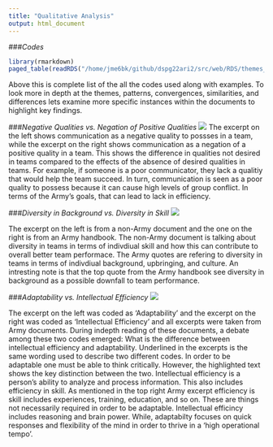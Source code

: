 ```yaml
---
title: "Qualitative Analysis"
output: html_document
---
```

###*Codes*
```r
library(rmarkdown)
paged_table(readRDS("/home/jme6bk/github/dspg22ari2/src/web/RDS/themes_detailed.RDS"), options = list(cols.print=3))
```



Above this is complete list of the all the codes used along with examples. To look more in depth at the themes, patterns, convergences, similarities, and differences lets examine more specific instances within the documents to highlight key findings.

###*Negative Qualities vs. Negation of Positive Qualities*
![](www/negationVSnegative.png)
The excerpt on the left shows communication as a negative quality to possses in a team, while the excerpt on the right shows communication as a negation of a positive quality in a team. This shows the difference in qualities not desired in teams compared to the effects of the absence of desired qualities in teams. For example, if someone is a poor communicator, they lack a qualitiy that would help the team succeed. In turn, communication is seen as a poor quality to possess because it can cause high levels of group conflict. In terms of the Army's goals, that can lead to lack in efficiency. 


###*Diversity in Background vs. Diversity in Skill*
![](www/diversityINteams.png)

The excerpt on the left is from a non-Army document and the one on the right is from an Army handbook. The non-Army document is talking about diversity in teams in terms of indivdiual skill and how this can contribute to overall better team performace. The Army quotes are refering to diversity in teams in terms of indivdiual background, upbringing, and culture. An intresting note is that the top quote from the Army handbook see diversity in background as a possible downfall to team performance. 

###*Adaptability vs. Intellectual Efficiency*
![](www/adaptabilityVSintellect.png)

The excerpt on the left was coded as 'Adaptability' and the excerpt on the right was coded as 'Intellectual Efficiency' and all excerpts were taken from Army documents. During indepth reading of these documents, a debate among these two codes emerged: What is the difference between intellectual efficiency and adaptability. Underlined in the excerpts is the same wording used to describe two different codes. In order to be adaptable one must be able to think critically. However, the highlighted text shows the key distinction between the two. Intellectual efficiency is a person's ability to analyze and process information. This also includes efficiency in skill. As mentioned in the top right Army excerpt efficiency is skill includes experiences, training, education, and so on. These are things not necessarily required in order to be adaptable. Intellectual efficincy includes reasoning and brain power. While, adaptabilty focuses on quick responses and flexibility of the mind in order to thrive in a 'high operational tempo'.

